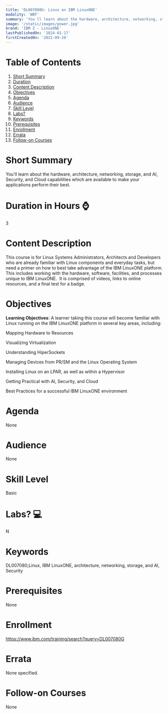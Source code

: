 ```yaml
---
title: 'DL007080G: Linux on IBM LinuxONE'
modality: 'WBT'
summary: 'You ll learn about the hardware, architecture, networking, storage, and AI, Security, and Cloud capabilities which are available to make your applications perform their best. '
image: '/static/images/power.jpg'
brand: 'IBM Z - LinuxONE'
lastPublishedOn: '2024-01-17'
firstCreatedOn: '2022-09-20'
---
```

# Table of Contents
1.  [Short Summary](#short-summary)
2.  [Duration](#duration-in-hours-)
3.  [Content Description](#content-description)
4.  [Objectives](#objectives)
5.  [Agenda](#agenda)
6.  [Audience](#audience)
7.  [Skill Level](#skill-level)
8.  [Labs?](#labs-)
9.  [Keywords](#keywords)
10. [Prerequisites](#prerequisites)
11. [Enrollment](#enrollment)
12. [Errata](#errata)
13. [Follow-on Courses](#follow-on-courses)

# Short Summary
You'll learn about the hardware, architecture, networking, storage, and AI, Security, and Cloud capabilities which are available to make your applications perform their best. 

# Duration in Hours ⌚
3

# Content Description
This course is for Linux Systems Administrators, Architects and Developers who are already familiar with Linux components and everyday tasks, but need a primer on how to best take advantage of the IBM LinuxONE platform. This includes working with the hardware, software, facilities, and processes unique to IBM LinuxONE.  It is comprised of videos, links to online resources, and a final test for a badge. 



# Objectives
**Learning Objectives**: A learner taking this course will become familiar with Linux running on the IBM LinuxONE platform in several key areas, including: 

Mapping Hardware to Resources

Visualizing Virtualization

Understanding HiperSockets

Managing Devices from PR/SM and the Linux Operating System

Installing Linux on an LPAR, as well as within a Hypervisor

Getting Practical with AI, Security, and Cloud

Best Practices for a successful IBM LinuxONE environment



# Agenda
None

# Audience
None

# Skill Level
Basic

# Labs? 💻
N

# Keywords
DL007080;Linux, IBM LinuxONE, architecture, networking, storage, and AI, Security

# Prerequisites
None

# Enrollment
https://www.ibm.com/training/search?query=DL007080G

# Errata
None specified.

# Follow-on Courses
None

